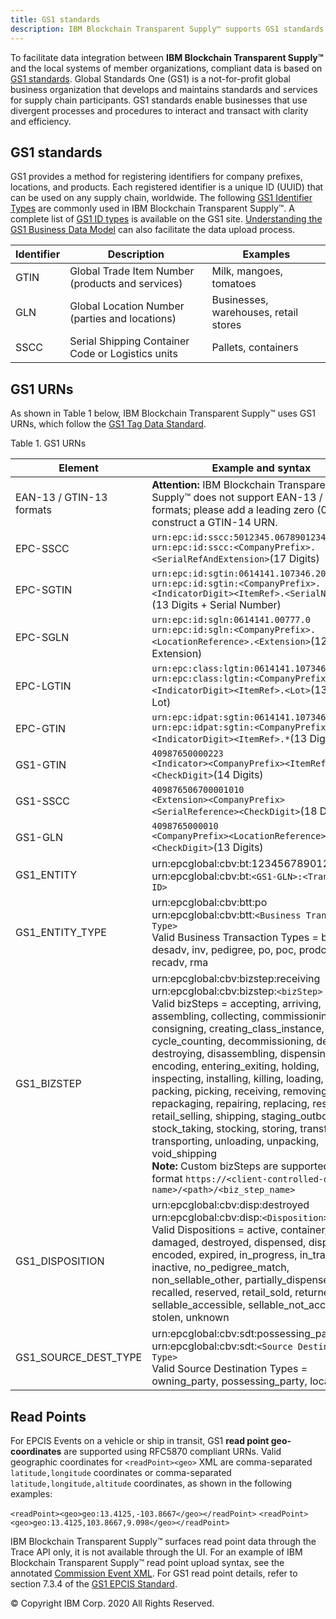 ```yaml
---
title: GS1 standards
description: IBM Blockchain Transparent Supply™ supports GS1 standards
---
```


<PageDescription>

To facilitate data integration between **IBM Blockchain Transparent Supply™** and the local
systems of member organizations, compliant data is based on <a href="https://www.gs1.org"
target="_blank">GS1 standards</a>. Global Standards One (GS1) is a not-for-profit
global business organization that develops and maintains standards and services for
supply chain participants. GS1 standards enable businesses that use divergent processes
and procedures to interact and transact with clarity and efficiency.

</PageDescription>


## GS1 standards

GS1 provides a method for registering identifiers for company prefixes, locations,
and products. Each registered identifier is a unique ID (UUID) that can be used on
any supply chain, worldwide. The following [GS1 Identifier Types](#gs1-identifier-types)
are commonly used in IBM Blockchain Transparent Supply™. A complete list of <a href="https://www.gs1.org"
target="_blank">GS1 ID types</a> is available on the GS1 site. <a
href="http://apps.gs1.org/GDD/_layouts/help.aspx?Lcid=1033&Key=WSSEndUser&ShowNav=true"
target="_blank">Understanding the GS1 Business Data Model</a> can also facilitate the
data upload process.

| Identifier | Description | Examples |
| --- | --- | --- |
| GTIN | Global Trade Item Number (products and services) | Milk, mangoes, tomatoes |
| GLN | Global Location Number (parties and locations) | Businesses, warehouses, retail stores |
| SSCC | Serial Shipping Container Code or Logistics units | Pallets, containers |

## GS1 URNs

As shown in Table 1 below, IBM Blockchain Transparent Supply™ uses GS1 URNs, which follow the <a
href="https://www.gs1.org/sites/default/files/docs/epc/TDS_1_9_Standard.pdf"
target="_blank">GS1 Tag Data Standard</a>.

Table 1. GS1 URNs

| Element | Example and syntax |
| --- | --- |
| EAN-13 / GTIN-13 formats | <strong>Attention:</strong> IBM Blockchain Transparent Supply™ does not support EAN-13 / GTIN-13 formats; please add a leading zero (0) to construct a GTIN-14 URN. |
| EPC-SSCC | `urn:epc:id:sscc:5012345.0678901234` <br /> `urn:epc:id:sscc:<CompanyPrefix>.<SerialRefAndExtension>`(17 Digits) |
| EPC-SGTIN | `urn:epc:id:sgtin:0614141.107346.2017` <br /> `urn:epc:id:sgtin:<CompanyPrefix>.<IndicatorDigit><ItemRef>.<SerialNumber>`(13 Digits + Serial Number)|
| EPC-SGLN |  `urn:epc:id:sgln:0614141.00777.0` <br /> `urn:epc:id:sgln:<CompanyPrefix>.<LocationReference>.<Extension>`(12 Digits + Extension)  |
| EPC-LGTIN | `urn:epc:class:lgtin:0614141.107346.101` <br /> `urn:epc:class:lgtin:<CompanyPrefix>.<IndicatorDigit><ItemRef>.<Lot>`(13 digits + Lot)|
| EPC-GTIN |  `urn:epc:idpat:sgtin:0614141.107346.*` <br /> `urn:epc:idpat:sgtin:<CompanyPrefix>.<IndicatorDigit><ItemRef>.*`(13 Digits + '*')|
| GS1-GTIN | `40987650000223` <br /> `<Indicator><CompanyPrefix><ItemRef><CheckDigit>`(14 Digits) |
| GS1-SSCC | `409876506700001010` <br /> `<Extension><CompanyPrefix><SerialReference><CheckDigit>`(18 Digits) |
| GS1-GLN | `4098765000010` <br /> `<CompanyPrefix><LocationReference><CheckDigit>`(13 Digits) |
| GS1_ENTITY | urn:epcglobal:cbv:bt:1234567890123:T1234 <br /> urn:epcglobal:cbv:bt:`<GS1-GLN>:<Transaction ID>` |
| GS1_ENTITY_TYPE | urn:epcglobal:cbv:btt:po <br /> urn:epcglobal:cbv:btt:`<Business Transaction Type>` <br /> Valid Business Transaction Types = bol, desadv, inv, pedigree, po, poc, prodorder, recadv, rma |
| GS1_BIZSTEP | urn:epcglobal:cbv:bizstep:receiving <br /> urn:epcglobal:cbv:bizstep:`<bizStep>` <br /> Valid bizSteps = accepting, arriving, assembling, collecting, commissioning, consigning, creating_class_instance, cycle_counting, decommissioning, departing, destroying, disassembling, dispensing, encoding, entering_exiting, holding, inspecting, installing, killing, loading, other, packing, picking, receiving, removing, repackaging, repairing, replacing, reserving, retail_selling, shipping, staging_outbound, stock_taking, stocking, storing, transforming, transporting, unloading, unpacking, void_shipping <br /> <strong>Note:</strong> Custom bizSteps are supported, in the format `https://<client-controlled-domain-name>/<path>/<biz_step_name>` |
| GS1_DISPOSITION | urn:epcglobal:cbv:disp:destroyed <br /> urn:epcglobal:cbv:disp:`<Disposition>` <br /> Valid Dispositions = active, container_closed, damaged, destroyed, dispensed, disposed, encoded, expired, in_progress, in_transit, inactive, no_pedigree_match, non_sellable_other, partially_dispensed, recalled, reserved, retail_sold, returned, sellable_accessible, sellable_not_accessible, stolen, unknown |
| GS1_SOURCE_DEST_TYPE |urn:epcglobal:cbv:sdt:possessing_party <br /> urn:epcglobal:cbv:sdt:`<Source Destination Type>` <br /> Valid Source Destination Types = owning_party, possessing_party, location |

## Read Points

For EPCIS Events on a vehicle or ship in transit, GS1 **read point geo-coordinates** are supported
using RFC5870 compliant URNs. Valid geographic coordinates for `<readPoint><geo>` XML are
comma-separated `latitude,longitude` coordinates or comma-separated `latitude,longitude,altitude`
coordinates, as shown in the following examples:

`<readPoint><geo>geo:13.4125,-103.8667</geo></readPoint>`
`<readPoint><geo>geo:13.4125,103.8667,9.098</geo></readPoint>`

IBM Blockchain Transparent Supply™ surfaces read point data through the Trace API only, it is not
available through the UI. For an example of IBM Blockchain Transparent Supply™ read point upload
syntax, see the annotated <a href="../files/xml-annotated-samples/xml-EPCIS-Commission">Commission Event XML</a>.
For GS1 read point details, refer to section 7.3.4 of the <a href="https://www.gs1.org/sites/default/files/docs/epc/EPCIS-Standard-1.2-r-2016-09-29.pdf" target="_blank">
GS1 EPCIS Standard</a>.

<PageCopyright>© Copyright IBM Corp. 2020 All Rights Reserved.</PageCopyright>
